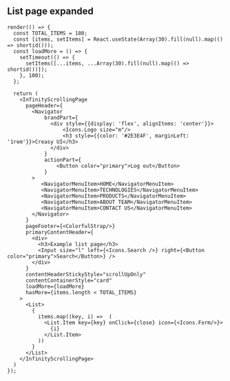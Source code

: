 
<Meta title="Components/Layout/Infinity Scrolling Page" />

## List page expanded
```tsx live
render(() => {
  const TOTAL_ITEMS = 180;
  const [items, setItems] = React.useState(Array(30).fill(null).map(() => shortid()));
  const loadMore = () => {
    setTimeout(() => {
      setItems([...items, ...Array(30).fill(null).map(() => shortid())]);
    }, 100);
  };

  return (
    <InfinityScrollingPage
      pageHeader={
        <Navigator
            brandPart={
              <div style={{display: 'flex', alignItems: 'center'}}>
                  <Icons.Logo size="m"/>
                  <h3 style={{color: '#2E3E4F', marginLeft: '1rem'}}>Creasy UI</h3>
              </div>
            }
            actionPart={
                <Button color="primary">Log out</Button>
            }
        >
           <NavigatorMenuItem>HOME</NavigatorMenuItem>
           <NavigatorMenuItem>TECHNOLOGIES</NavigatorMenuItem>
           <NavigatorMenuItem>PRODUCTS</NavigatorMenuItem>
           <NavigatorMenuItem>ABOUT TEAM</NavigatorMenuItem>
           <NavigatorMenuItem>CONTACT US</NavigatorMenuItem>
        </Navigator>
      }
      pageFooter={<ColorfulStrap/>}
      primaryContentHeader={
        <div>
          <h3>Example list page</h3>
          <Input size="l" left={<Icons.Search />} right={<Button color="primary">Search</Button>} />
        </div>
      }
      contentHeaderStickyStyle="scrollUpOnly"
      contentContainerStyle="card"
      loadMore={loadMore}
      hasMore={items.length < TOTAL_ITEMS}
    >
      <List>
        {
          items.map((key, i) =>  (
            <List.Item key={key} onClick={close} icon={<Icons.Form/>}>
              {i}
            </List.Item>
          ))
        }
      </List>
    </InfinityScrollingPage>
  )
});
```

<ArgsTable of={InfinityScrollingPage} />
